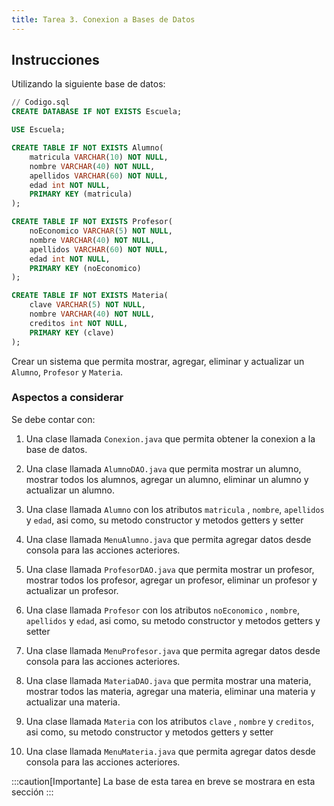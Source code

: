 ```yaml
---
title: Tarea 3. Conexion a Bases de Datos
---
```


## Instrucciones

Utilizando la siguiente base de datos:

```sql
// Codigo.sql
CREATE DATABASE IF NOT EXISTS Escuela;

USE Escuela;

CREATE TABLE IF NOT EXISTS Alumno(
    matricula VARCHAR(10) NOT NULL,
    nombre VARCHAR(40) NOT NULL,
    apellidos VARCHAR(60) NOT NULL,
    edad int NOT NULL,
    PRIMARY KEY (matricula)
);

CREATE TABLE IF NOT EXISTS Profesor(
    noEconomico VARCHAR(5) NOT NULL,
    nombre VARCHAR(40) NOT NULL,
    apellidos VARCHAR(60) NOT NULL,
    edad int NOT NULL,
    PRIMARY KEY (noEconomico)
);

CREATE TABLE IF NOT EXISTS Materia(
    clave VARCHAR(5) NOT NULL,
    nombre VARCHAR(40) NOT NULL,
    creditos int NOT NULL,
    PRIMARY KEY (clave)
);
```

Crear un sistema que permita mostrar, agregar, eliminar y actualizar un `Alumno`, `Profesor` y `Materia`.

### Aspectos a considerar

Se debe contar con:

1. Una clase llamada `Conexion.java` que permita obtener la conexion a la base de datos.

2. Una clase llamada `AlumnoDAO.java` que permita mostrar un alumno, mostrar todos los alumnos, agregar un alumno, eliminar un alumno y actualizar un alumno.
3. Una clase llamada `Alumno` con los atributos `matricula` , `nombre`, `apellidos` y `edad`, asi como, su metodo constructor y metodos getters y setter
4. Una clase llamada `MenuAlumno.java` que permita agregar datos desde consola para las acciones acteriores.

5. Una clase llamada `ProfesorDAO.java` que permita mostrar un profesor, mostrar todos los profesor, agregar un profesor, eliminar un profesor y actualizar un profesor.
6. Una clase llamada `Profesor` con los atributos `noEconomico` , `nombre`, `apellidos` y `edad`, asi como, su metodo constructor y metodos getters y setter
7. Una clase llamada `MenuProfesor.java` que permita agregar datos desde consola para las acciones acteriores.

8. Una clase llamada `MateriaDAO.java` que permita mostrar una materia, mostrar todos las materia, agregar una materia, eliminar una materia y actualizar una materia.
9. Una clase llamada `Materia` con los atributos `clave` , `nombre` y `creditos`, asi como, su metodo constructor y metodos getters y setter
10. Una clase llamada `MenuMateria.java` que permita agregar datos desde consola para las acciones acteriores.

:::caution[Importante]
La base de esta tarea en breve se mostrara en esta sección
:::